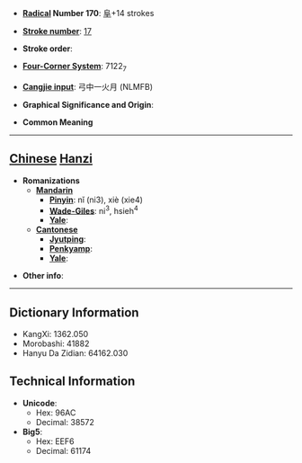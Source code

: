 * '''[[Wiktionary:Chinese radical index| Radical]] Number 170''': [[Wiktionary:Chinese radical index 阜|阜]]+14 strokes

* '''[[Wiktionary:Chinese total strokes index|Stroke number]]''': [[Wiktionary:Chinese total strokes index 17|17]]

* '''Stroke order''': 

* '''[[Wiktionary:Chinese four corner index|Four-Corner System]]''': 7122<sub>7</sub>

* '''[[Wiktionary:Chinese Cangjie index|Cangjie input]]''': 弓中一火月 (NLMFB)

* '''Graphical Significance and Origin''': 

* '''Common Meaning'''

----

== [[Chinese]] [[Hanzi]] ==

* '''Romanizations'''
** '''[[Mandarin]]'''
*** '''[[Pinyin]]''': nǐ (ni3), xiè (xie4)
*** '''[[Wade-Giles]]''': ni<sup>3</sup>, hsieh<sup>4</sup>
*** '''[[Yale]]''': 
** '''[[Cantonese]]'''
*** '''[[Jyutping]]''':
*** '''[[Penkyamp]]''': 
*** '''[[Yale]]''': 

* '''Other info''': 

----

== Dictionary Information ==

* KangXi: 1362.050
* Morobashi: 41882
* Hanyu Da Zidian: 64162.030

== Technical Information ==

* '''Unicode''':
** Hex: 96AC
** Decimal: 38572
* '''Big5''':
** Hex: EEF6
** Decimal: 61174